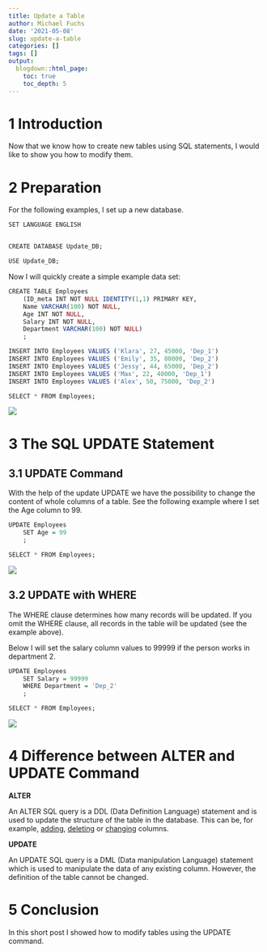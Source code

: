 ```yaml
---
title: Update a Table
author: Michael Fuchs
date: '2021-05-08'
slug: update-a-table
categories: []
tags: []
output:
  blogdown::html_page:
    toc: true
    toc_depth: 5
---
```




# 1 Introduction

Now that we know how to create new tables using SQL statements, I would like to show you how to modify them. 



# 2 Preparation

For the following examples, I set up a new database.

```r
SET LANGUAGE ENGLISH


CREATE DATABASE Update_DB;

USE Update_DB;
```


Now I will quickly create a simple example data set:

```r
CREATE TABLE Employees
    (ID_meta INT NOT NULL IDENTITY(1,1) PRIMARY KEY,
	Name VARCHAR(100) NOT NULL,
    Age INT NOT NULL,
    Salary INT NOT NULL,
    Department VARCHAR(100) NOT NULL)
    ;

INSERT INTO Employees VALUES ('Klara', 27, 45000, 'Dep_1')
INSERT INTO Employees VALUES ('Emily', 35, 80000, 'Dep_2')
INSERT INTO Employees VALUES ('Jessy', 44, 65000, 'Dep_2')
INSERT INTO Employees VALUES ('Max', 22, 40000, 'Dep_1')
INSERT INTO Employees VALUES ('Alex', 50, 75000, 'Dep_2')
```


```r
SELECT * FROM Employees;
```

![](/post/2021-05-08-update-a-table_files/p19p1.png)


# 3 The SQL UPDATE Statement

## 3.1 UPDATE Command

With the help of the update UPDATE we have the possibility to change the content of whole columns of a table. 
See the following example where I set the Age column to 99. 

```r
UPDATE Employees
	SET Age = 99
	;
```


```r
SELECT * FROM Employees;
```

![](/post/2021-05-08-update-a-table_files/p19p2.png)


## 3.2 UPDATE with WHERE

The WHERE clause determines how many records will be updated. If you omit the WHERE clause, all records in the table will be updated (see the example above).

Below I will set the salary column values to 99999 if the person works in department 2.

```r
UPDATE Employees
	SET Salary = 99999
	WHERE Department = 'Dep_2'
	;
```


```r
SELECT * FROM Employees;
```

![](/post/2021-05-08-update-a-table_files/p19p3.png)


# 4 Difference between ALTER and UPDATE Command


**ALTER**

An ALTER SQL query is a DDL (Data Definition Language) statement and is used to update the structure of the table in the database. This can be, for example, [adding](https://michael-fuchs-sql.netlify.app/2021/03/07/create-a-database/#add-new-columns), [deleting](https://michael-fuchs-sql.netlify.app/2021/03/07/create-a-database/#delete-specific-columns) or [changing](https://michael-fuchs-sql.netlify.app/2021/03/07/create-a-database/#delete-the-table-contents) columns.


**UPDATE**

An UPDATE SQL query is a DML (Data manipulation Language) statement which is used to manipulate the data of any existing column. However, the definition of the table cannot be changed.


# 5 Conclusion

In this short post I showed how to modify tables using the UPDATE command. 



